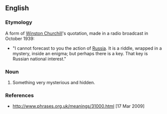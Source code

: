 ==English==

===Etymology===
A form of [[w:Winston Churchill|Winston Churchill]]'s quotation, made in a radio broadcast in October 1939:
* "I cannot forecast to you the action of [[w:Soviet Union|Russia]]. It is a riddle, wrapped in a mystery, inside an enigma; but perhaps there is a key. That key is Russian national interest."

===Noun===
{{head|en|noun|head=[[a]] [[riddle]] [[wrap]]ped [[up]] [[in]] [[an]] [[enigma]]}}

# {{lb|en|idiomatic}} Something very mysterious and hidden.

===References===
* http://www.phrases.org.uk/meanings/31000.html [17 Mar 2009]